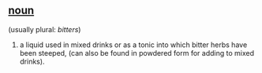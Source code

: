 == [[noun]] ==
(usually plural: ''bitters'')
# a liquid used in mixed drinks or as a tonic into which bitter herbs have been steeped, (can also be found in powdered form for adding to mixed drinks).